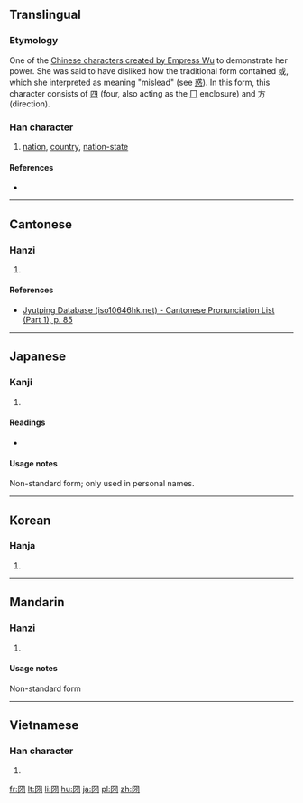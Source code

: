 {{also|國|国}}
==Translingual==

===Etymology===
One of the [[Wikipedia:Chinese characters of Empress Wu|Chinese characters created by Empress Wu]] to demonstrate her power. She was said to have disliked how the traditional form contained 或, which she interpreted as meaning "mislead" (see [[惑]]). In this form, this character consists of [[四]] (four, also acting as the [[Index:Chinese radical/囗|囗]] enclosure) and 方 (direction).

===Han character===
{{Han char|rn=31|rad=囗|as=06|sn=9|four=|canj=田金卜尸 (WCYS)|ids=⿴[[囗]]⿱[[八]][[方]]}}

# [[nation]], [[country]], [[nation-state]]

====References====
* {{Han ref|kx=0218.110|dkj=04759|dj=0446.130|hdz=10718.080|uh=5700|ud=22272}}

----

==Cantonese==

===Hanzi===
{{yue-hanzi|jyut=[[gwok3]], [[gok3]]|y=gwok3, gok3}}

# {{defn|lang=yue|sort=囗06}}

====References====
* [http://www.iso10646hk.net/jp/document/download.jsp Jyutping Database (iso10646hk.net) - Cantonese Pronunciation List (Part 1), p. 85]

----

==Japanese==

===Kanji===
{{ja-kanji|grade=9|rs=囗06}}

# {{defn|lang=ja|sort=囗06}}

====Readings====
* {{ja-readings|on=[[こく]] (koku)|kun=[[くに]] (kuni)}}

====Usage notes====
Non-standard form; only used in personal names.

----

==Korean==

===Hanja===
{{ko-hanja|hangeul=국|rv=guk|mr=kuk}}

# {{defn|lang=ko|sort=囗06}}

----

==Mandarin==

===Hanzi===
{{cmn-hanzi|pin=[[guó]] ([[guo2]])|wg=kuo<sup>2</sup>}}

# {{defn|lang=cmn|sort=囗06}}

====Usage notes====
Non-standard form<!--What does this mean?-->

----

==Vietnamese==

===Han character===
{{vi-hantu|[[hữu]]|rs=囗06}}

# {{defn|lang=vi|sort=囗06}}

[[fr:圀]]
[[lt:圀]]
[[li:圀]]
[[hu:圀]]
[[ja:圀]]
[[pl:圀]]
[[zh:圀]]